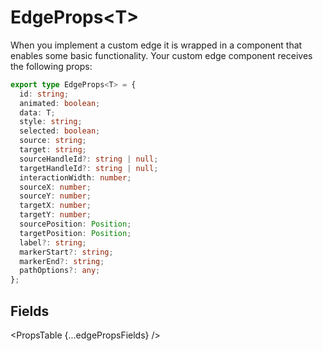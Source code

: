 
# EdgeProps&lt;T>

When you implement a custom edge it is wrapped in a component that enables some basic functionality. Your custom edge component receives the following props:

```ts
export type EdgeProps<T> = {
  id: string;
  animated: boolean;
  data: T;
  style: string;
  selected: boolean;
  source: string;
  target: string;
  sourceHandleId?: string | null;
  targetHandleId?: string | null;
  interactionWidth: number;
  sourceX: number;
  sourceY: number;
  targetX: number;
  targetY: number;
  sourcePosition: Position;
  targetPosition: Position;
  label?: string;
  markerStart?: string;
  markerEnd?: string;
  pathOptions?: any;
};
```

## Fields

<PropsTable {...edgePropsFields} />
